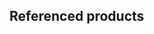 
## Referenced products

<ProductPreview
  shopUrl="https://www.leorover.tech/shop/charging-station"
  imageSrc="/img/robots/leo/addons/charging-station/charging-station-shop.webp"
  width={1920}
  height={1440}
  title="Charging station"
  description="The Charging Station for Leo Rover is designed to charge the Leo Rover.
  It features a battery level display, autonomous docking, and protection against
  aggressive driving, ensuring efficient and safe charging."
/>

